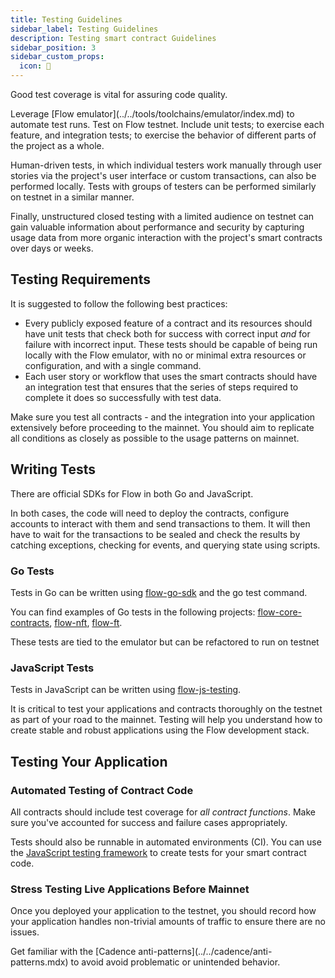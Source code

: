 ```yaml
---
title: Testing Guidelines
sidebar_label: Testing Guidelines
description: Testing smart contract Guidelines
sidebar_position: 3
sidebar_custom_props:
  icon: 📝 
---
```


Good test coverage is vital for assuring code quality.

<Callout type="success">
Leverage [Flow emulator](../../tools/toolchains/emulator/index.md) to automate test runs. Test on Flow testnet. Include unit tests; to exercise each feature, and integration tests; to exercise the behavior of different parts of the project as a whole.
</Callout>

Human-driven tests, in which individual testers work manually through user stories via the project's user interface or custom transactions, can also be performed locally. Tests with groups of testers can be performed similarly on testnet in a similar manner.

Finally, unstructured closed testing with a limited audience on testnet can gain valuable information about performance and security by capturing usage data from more organic interaction with the project's smart contracts over days or weeks.

## Testing Requirements

It is suggested to follow the following best practices:

- Every publicly exposed feature of a contract and its resources should have unit tests that check both for success with correct input _and_ for failure with incorrect input.
  These tests should be capable of being run locally with the Flow emulator, with no or minimal extra resources or configuration, and with a single command.
- Each user story or workflow that uses the smart contracts should have an integration test that ensures that the series of steps required to complete it does so successfully with test data.

Make sure you test all contracts - and the integration into your application extensively before proceeding to the mainnet.
You should aim to replicate all conditions as closely as possible to the usage patterns on mainnet.

## Writing Tests

There are official SDKs for Flow in both Go and JavaScript.

In both cases, the code will need to deploy the contracts, configure accounts to interact with them and send transactions to them. It will then have to wait for the transactions to be sealed and check the results by catching exceptions, checking for events, and querying state using scripts.

### Go Tests

Tests in Go can be written using [flow-go-sdk](https://github.com/onflow/flow-go-sdk) and the go test command.

You can find examples of Go tests in the following projects: [flow-core-contracts](https://github.com/onflow/flow-core-contracts/tree/master/lib/go/test), [flow-nft](https://github.com/onflow/flow-nft/tree/master/lib/go/test), [flow-ft](https://github.com/onflow/flow-ft/tree/master/lib/go/test).

<Callout type="info">
These tests are tied to the emulator but can be refactored to run on testnet
</Callout>

### JavaScript Tests

Tests in JavaScript can be written using [flow-js-testing](https://github.com/onflow/flow-js-testing).

It is critical to test your applications and contracts thoroughly on the testnet as part of your road to the mainnet. Testing will help you understand how to create stable and robust applications using the Flow development stack.

## Testing Your Application

### Automated Testing of Contract Code

All contracts should include test coverage for _all contract functions_. Make sure you've accounted for success and failure cases appropriately.

Tests should also be runnable in automated environments (CI). You can use the [JavaScript testing framework](https://github.com/onflow/flow-js-testing) to create tests for your smart contract code.

### Stress Testing Live Applications Before Mainnet

Once you deployed your application to the testnet, you should record how your application handles non-trivial amounts of traffic to ensure there are no issues.

<Callout type="success">
Get familiar with the [Cadence anti-patterns](../../cadence/anti-patterns.mdx) to avoid avoid problematic or unintended behavior.
</Callout>